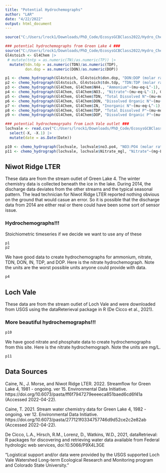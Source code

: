 ```yaml
---
title: "Potential Hydrochemographs"
author: "LAR"
date: "4/22/2022"
output: html_document
---
```


```r
source("C:/Users/lrock1/Downloads/PhD_Code/EcosysGCBClass2022/Hydro_Chemo_Graphs/Code/Functions/chemo_hydrograph.R")

### potential hydrochemographs from Green Lake 4 ###
source("C:/Users/lrock1/Downloads/PhD_Code/EcosysGCBClass2022/Hydro_Chemo_Graphs/Code/CallData.R")
Gl4stoich <- Gl4Chem |>
 # mutate(tntp = as.numeric(TN)/as.numeric(TP)) |>
  mutate(tdn.tdp = as.numeric(TDN)/as.numeric(TDP),
         don.dop = as.numeric(DON)/as.numeric(DOP))

p1 <- chemo_hydrograph(Gl4stoich, Gl4stoich$don.dop, "DON:DOP (molar ratio)", Gl4Dis)
p2 <- chemo_hydrograph(Gl4stoich, Gl4stoich$tdn.tdp, "TDN:TDP (molar ratio)", Gl4Dis)
p3 <- chemo_hydrograph(Gl4Chem, Gl4Chem$NH4., "Ammonium"~(mu~eq~L^-1), Gl4Dis)
p4 <- chemo_hydrograph(Gl4Chem, Gl4Chem$NO3., "Nitrate"~(mu~eq~L^-1), Gl4Dis)
p5 <- chemo_hydrograph(Gl4Chem, Gl4Chem$TDN, "Total Dissolved N"~(mu~mol~L^-1), Gl4Dis)
p6 <- chemo_hydrograph(Gl4Chem, Gl4Chem$DON, "Dissolved Organic N"~(mu~mol~L^-1), Gl4Dis)
p7 <- chemo_hydrograph(Gl4Chem, Gl4Chem$IN, "Inorganic N"~(mu~eq~L^-1), Gl4Dis)
p8 <- chemo_hydrograph(Gl4Chem, Gl4Chem$TDP, "Total Dissolved P"~(mu~mol~L^-1), Gl4Dis)
p9 <- chemo_hydrograph(Gl4Chem, Gl4Chem$DOP, "Dissolved Organic P"~(mu~mol~L^-1), Gl4Dis)

### potential hydrochemogrpahs from Loch Vale outlet ###
lochvale <- read.csv("C:/Users/lrock1/Downloads/PhD_Code/EcosysGCBClass2022/Hydro_Chemo_Graphs/Data/USGS_lochvaleoutlet.csv") |>
  select(-X, -X.1) |>
  mutate(date = as.Date(Date))

p10 <- chemo_hydrograph(lochvale, lochvale$no3.po4, "NO3:PO4 (molar ratio)", lochvale)
p11 <- chemo_hydrograph(lochvale, lochvale$Nitrate_mgl, "Nitrate"~(mg~L~L^-1), lochvale)

```

## Niwot Ridge LTER 
These data are from the stream outlet of Green Lake 4. The winter chemistry data is collected beneath the ice in the lake. During 2014, the discharge data deviates from the other streams and the typical seasonal pattern. The lead technician for Niwot Ridge LTER reported nothing obvious on the ground that would casue an error. So it is possible that the discharge data from 2014 are either real or there could have been some sort of sensor issue. 

### Hydrochemographs!!!
Stoichiometric timeseries if we decide we want to use any of these
```r
p1
p2
```

We have good data to create hydrochemographs for ammonium, nitrate, TDN, DON, IN, TDP, and DOP. Here is the nitrate hydrochemograph. Note the units are the worst possible units anyone could provide with data. 
```r
p4
```

## Loch Vale 
These data are from the stream outlet of Loch Vale and were downloaded from USGS using the dataReterieval package in R (De Cicco et al., 2021). 

### More beautiful hydrochemographs!!!
```r
p10
```

We have good nitrate and phosphate data to create hydrochemographs from this site. Here is the nitrate hydrochemograph. Note the units are mg/L.
```r
p11
```


## Data Sources
Caine, N., J. Morse, and Niwot Ridge LTER. 2022. Streamflow for Green Lake 4, 1981 - ongoing. ver 15. Environmental Data Initiative. https://doi.org/10.6073/pasta/ff6f7947279eeeeca851baed6cd6f41a (Accessed 2022-04-22).

Caine, T. 2021. Stream water chemistry data for Green Lake 4, 1982 - ongoing. ver 12. Environmental Data Initiative. https://doi.org/10.6073/pasta/277121f0334757746d9d52ce2c2e82ab (Accessed 2022-04-22).

De Cicco, L.A., Hirsch, R.M., Lorenz, D., Watkins, W.D., 2021, dataRetrieval: R packages for discovering
and retrieving water data available from Federal hydrologic web services, doi:10.5066/P9X4L3GE

"Logistical support and/or data were provided by the USGS supported Loch Vale Watershed Long-term Ecological Research and Monitoring program and Colorado State University."